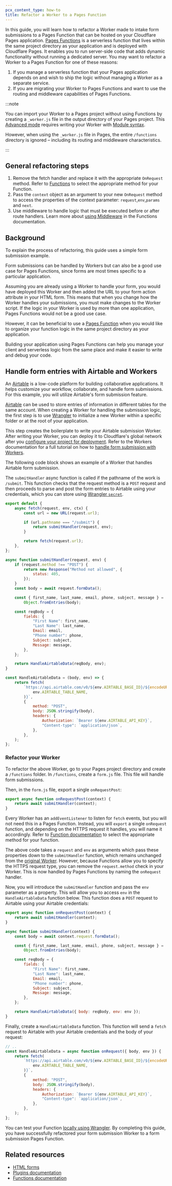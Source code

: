 ```yaml
---
pcx_content_type: how-to
title: Refactor a Worker to a Pages Function
---
```



In this guide, you will learn how to refactor a Worker made to intake form submissions to a Pages Function that can be hosted on your Cloudflare Pages application. [Pages Functions](/pages/functions/) is a serverless function that lives within the same project directory as your application and is deployed with Cloudflare Pages. It enables you to run server-side code that adds dynamic functionality without running a dedicated server. You may want to refactor a Worker to a Pages Function for one of these reasons:

1. If you manage a serverless function that your Pages application depends on and wish to ship the logic without managing a Worker as a separate service.
2. If you are migrating your Worker to Pages Functions and want to use the routing and middleware capabilities of Pages Functions.

:::note

You can import your Worker to a Pages project without using Functions by creating a `_worker.js` file in the output directory of your Pages project. This [Advanced mode](/pages/functions/advanced-mode/) requires writing your Worker with [Module syntax](/workers/reference/migrate-to-module-workers/).

However, when using the `_worker.js` file in Pages, the entire `/functions` directory is ignored – including its routing and middleware characteristics.

:::

## General refactoring steps

1. Remove the fetch handler and replace it with the appropriate `OnRequest` method. Refer to [Functions](/pages/functions/get-started/) to select the appropriate method for your Function.
2. Pass the `context` object as an argument to your new `OnRequest` method to access the properties of the context parameter: `request`,`env`,`params` and `next`.
3. Use middleware to handle logic that must be executed before or after route handlers. Learn more about [using Middleware](/pages/functions/middleware/) in the Functions documentation.

## Background

To explain the process of refactoring, this guide uses a simple form submission example.

Form submissions can be handled by Workers but can also be a good use case for Pages Functions, since forms are most times specific to a particular application.

Assuming you are already using a Worker to handle your form, you would have deployed this Worker and then added the URL to your form action attribute in your HTML form. This means that when you change how the Worker handles your submissions, you must make changes to the Worker script. If the logic in your Worker is used by more than one application, Pages Functions would not be a good use case.

However, it can be beneficial to use a [Pages Function](/pages/functions/) when you would like to organize your function logic in the same project directory as your application.

Building your application using Pages Functions can help you manage your client and serverless logic from the same place and make it easier to write and debug your code.

## Handle form entries with Airtable and Workers

An [Airtable](https://airtable.com/) is a low-code platform for building collaborative applications. It helps customize your workflow, collaborate, and handle form submissions. For this example, you will utilize Airtable's form submission feature.

[Airtable](https://airtable.com/) can be used to store entries of information in different tables for the same account. When creating a Worker for handling the submission logic, the first step is to use [Wrangler](/workers/wrangler/install-and-update/) to initialize a new Worker within a specific folder or at the root of your application.

This step creates the boilerplate to write your Airtable submission Worker. After writing your Worker, you can deploy it to Cloudflare's global network after you [configure your project for deployment](/workers/wrangler/configuration/). Refer to the Workers documentation for a full tutorial on how to [handle form submission with Workers](/workers/tutorials/handle-form-submissions-with-airtable/).

The following code block shows an example of a Worker that handles Airtable form submission.

The `submitHandler` async function is called if the pathname of the work is `/submit`. This function checks that the request method is a `POST` request and then proceeds to parse and post the form entries to Airtable using your credentials, which you can store using [Wrangler `secret`](/workers/wrangler/commands/#secret).

```js
export default {
	async fetch(request, env, ctx) {
		const url = new URL(request.url);

		if (url.pathname === "/submit") {
			return submitHandler(request, env);
		}

		return fetch(request.url);
	},
};

async function submitHandler(request, env) {
	if (request.method !== "POST") {
		return new Response("Method not allowed", {
			status: 405,
		});
	}
	const body = await request.formData();

	const { first_name, last_name, email, phone, subject, message } =
		Object.fromEntries(body);

	const reqBody = {
		fields: {
			"First Name": first_name,
			"Last Name": last_name,
			Email: email,
			"Phone number": phone,
			Subject: subject,
			Message: message,
		},
	};

	return HandleAirtableData(reqBody, env);
}

const HandleAirtableData = (body, env) => {
	return fetch(
		`https://api.airtable.com/v0/${env.AIRTABLE_BASE_ID}/${encodeURIComponent(
			env.AIRTABLE_TABLE_NAME,
		)}`,
		{
			method: "POST",
			body: JSON.stringify(body),
			headers: {
				Authorization: `Bearer ${env.AIRTABLE_API_KEY}`,
				"Content-type": `application/json`,
			},
		},
	);
};
```

<Render file="request-dot-clone-warning" product="workers" />

### Refactor your Worker

To refactor the above Worker, go to your Pages project directory and create a `/functions` folder. In `/functions`, create a `form.js` file. This file will handle form submissions.

Then, in the `form.js` file, export a single `onRequestPost`:

```js
export async function onRequestPost(context) {
	return await submitHandler(context);
}
```

Every Worker has an `addEventListener` to listen for `fetch` events, but you will not need this in a Pages Function. Instead, you will `export` a single `onRequest` function, and depending on the HTTPS request it handles, you will name it accordingly. Refer to [Function documentation](/pages/functions/get-started/) to select the appropriate method for your function.

The above code takes a `request` and `env` as arguments which pass these properties down to the `submitHandler` function, which remains unchanged from the [original Worker](#handle-form-entries-with-airtable-and-workers). However, because Functions allow you to specify the HTTPS request type, you can remove the `request.method` check in your Worker. This is now handled by Pages Functions by naming the `onRequest` handler.

Now, you will introduce the `submitHandler` function and pass the `env` parameter as a property. This will allow you to access `env` in the `HandleAirtableData` function below. This function does a `POST` request to Airtable using your Airtable credentials:

```js null {4,5,6,7,8,9,10,11,12,13,14,15,16,17,18,19,20,21,22}
export async function onRequestPost(context) {
	return await submitHandler(context);
}

async function submitHandler(context) {
	const body = await context.request.formData();

	const { first_name, last_name, email, phone, subject, message } =
		Object.fromEntries(body);

	const reqBody = {
		fields: {
			"First Name": first_name,
			"Last Name": last_name,
			Email: email,
			"Phone number": phone,
			Subject: subject,
			Message: message,
		},
	};

	return HandleAirtableData({ body: reqBody, env: env });
}
```

Finally, create a `HandleAirtableData` function. This function will send a `fetch` request to Airtable with your Airtable credentials and the body of your request:

```js
// ..
const HandleAirtableData = async function onRequest({ body, env }) {
	return fetch(
		`https://api.airtable.com/v0/${env.AIRTABLE_BASE_ID}/${encodeURIComponent(
			env.AIRTABLE_TABLE_NAME,
		)}`,
		{
			method: "POST",
			body: JSON.stringify(body),
			headers: {
				Authorization: `Bearer ${env.AIRTABLE_API_KEY}`,
				"Content-type": `application/json`,
			},
		},
	);
};
```

You can test your Function [locally using Wrangler](/pages/functions/local-development/). By completing this guide, you have successfully refactored your form submission Worker to a form submission Pages Function.

## Related resources

- [HTML forms](/pages/tutorials/forms/)
- [Plugins documentation](/pages/functions/plugins/)
- [Functions documentation](/pages/functions/)
